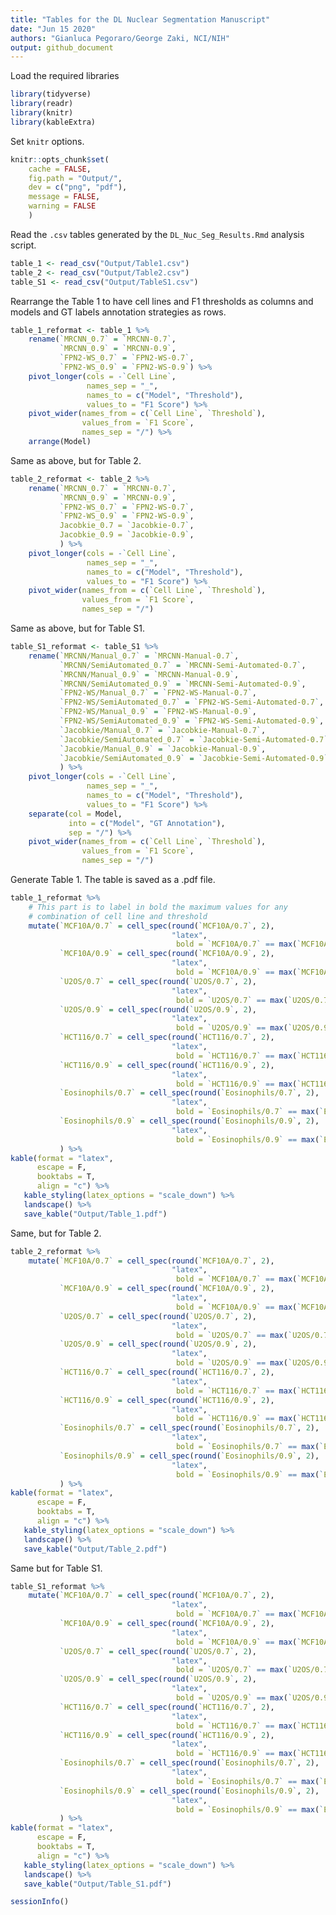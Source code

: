 ```yaml
---
title: "Tables for the DL Nuclear Segmentation Manuscript"
date: "Jun 15 2020"
authors: "Gianluca Pegoraro/George Zaki, NCI/NIH"
output: github_document
---
```


Load the required libraries
```r
library(tidyverse)
library(readr)
library(knitr)
library(kableExtra)
```

Set `knitr` options.
```r
knitr::opts_chunk$set(
    cache = FALSE,
    fig.path = "Output/",
    dev = c("png", "pdf"),
    message = FALSE,
    warning = FALSE
    )
```

Read the `.csv` tables generated by the `DL_Nuc_Seg_Results.Rmd` analysis script.
```r
table_1 <- read_csv("Output/Table1.csv")
table_2 <- read_csv("Output/Table2.csv")
table_S1 <- read_csv("Output/TableS1.csv")
```

Rearrange the Table 1 to have cell lines and F1 thresholds as columns and models and GT labels annotation strategies as rows.
```r
table_1_reformat <- table_1 %>%
    rename(`MRCNN_0.7` = `MRCNN-0.7`,
           `MRCNN_0.9` = `MRCNN-0.9`,
           `FPN2-WS_0.7` = `FPN2-WS-0.7`,
           `FPN2-WS_0.9` = `FPN2-WS-0.9`) %>%
    pivot_longer(cols = -`Cell Line`,
                 names_sep = "_",
                 names_to = c("Model", "Threshold"),
                 values_to = "F1 Score") %>%
    pivot_wider(names_from = c(`Cell Line`, `Threshold`),
                values_from = `F1 Score`,
                names_sep = "/") %>%
    arrange(Model)
```

Same as above, but for Table 2.
```r
table_2_reformat <- table_2 %>%
    rename(`MRCNN_0.7` = `MRCNN-0.7`,
           `MRCNN_0.9` = `MRCNN-0.9`,
           `FPN2-WS_0.7` = `FPN2-WS-0.7`,
           `FPN2-WS_0.9` = `FPN2-WS-0.9`,
           Jacobkie_0.7 = `Jacobkie-0.7`,
           Jacobkie_0.9 = `Jacobkie-0.9`,
           ) %>%
    pivot_longer(cols = -`Cell Line`,
                 names_sep = "_",
                 names_to = c("Model", "Threshold"),
                 values_to = "F1 Score") %>%
    pivot_wider(names_from = c(`Cell Line`, `Threshold`),
                values_from = `F1 Score`,
                names_sep = "/")
```

Same as above, but for Table S1.
```r
table_S1_reformat <- table_S1 %>%
    rename(`MRCNN/Manual_0.7` = `MRCNN-Manual-0.7`,
           `MRCNN/SemiAutomated_0.7` = `MRCNN-Semi-Automated-0.7`,
           `MRCNN/Manual_0.9` = `MRCNN-Manual-0.9`,
           `MRCNN/SemiAutomated_0.9` = `MRCNN-Semi-Automated-0.9`,
           `FPN2-WS/Manual_0.7` = `FPN2-WS-Manual-0.7`,
           `FPN2-WS/SemiAutomated_0.7` = `FPN2-WS-Semi-Automated-0.7`,
           `FPN2-WS/Manual_0.9` = `FPN2-WS-Manual-0.9`,
           `FPN2-WS/SemiAutomated_0.9` = `FPN2-WS-Semi-Automated-0.9`,
           `Jacobkie/Manual_0.7` = `Jacobkie-Manual-0.7`,
           `Jacobkie/SemiAutomated_0.7` = `Jacobkie-Semi-Automated-0.7`,
           `Jacobkie/Manual_0.9` = `Jacobkie-Manual-0.9`,
           `Jacobkie/SemiAutomated_0.9` = `Jacobkie-Semi-Automated-0.9`,
           ) %>%
    pivot_longer(cols = -`Cell Line`,
                 names_sep = "_",
                 names_to = c("Model", "Threshold"),
                 values_to = "F1 Score") %>%
    separate(col = Model,
             into = c("Model", "GT Annotation"),
             sep = "/") %>%
    pivot_wider(names_from = c(`Cell Line`, `Threshold`),
                values_from = `F1 Score`,
                names_sep = "/")
```

Generate Table 1. The table is saved as a .pdf file. 
```r
table_1_reformat %>%
    # This part is to label in bold the maximum values for any
    # combination of cell line and threshold
    mutate(`MCF10A/0.7` = cell_spec(round(`MCF10A/0.7`, 2), 
                                    "latex", 
                                     bold = `MCF10A/0.7` == max(`MCF10A/0.7`)),
           `MCF10A/0.9` = cell_spec(round(`MCF10A/0.9`, 2), 
                                    "latex", 
                                     bold = `MCF10A/0.9` == max(`MCF10A/0.9`)),
           `U2OS/0.7` = cell_spec(round(`U2OS/0.7`, 2), 
                                    "latex", 
                                     bold = `U2OS/0.7` == max(`U2OS/0.7`)),
           `U2OS/0.9` = cell_spec(round(`U2OS/0.9`, 2), 
                                    "latex", 
                                     bold = `U2OS/0.9` == max(`U2OS/0.9`)),
           `HCT116/0.7` = cell_spec(round(`HCT116/0.7`, 2), 
                                    "latex", 
                                     bold = `HCT116/0.7` == max(`HCT116/0.7`)),
           `HCT116/0.9` = cell_spec(round(`HCT116/0.9`, 2), 
                                    "latex", 
                                     bold = `HCT116/0.9` == max(`HCT116/0.9`)),
           `Eosinophils/0.7` = cell_spec(round(`Eosinophils/0.7`, 2), 
                                    "latex", 
                                     bold = `Eosinophils/0.7` == max(`Eosinophils/0.7`)),
           `Eosinophils/0.9` = cell_spec(round(`Eosinophils/0.9`, 2), 
                                    "latex", 
                                     bold = `Eosinophils/0.9` == max(`Eosinophils/0.9`))
           ) %>%
kable(format = "latex",
      escape = F,
      booktabs = T,
      align = "c") %>%
   kable_styling(latex_options = "scale_down") %>%
   landscape() %>%
   save_kable("Output/Table_1.pdf")
```

Same, but for Table 2.
```r
table_2_reformat %>%
    mutate(`MCF10A/0.7` = cell_spec(round(`MCF10A/0.7`, 2), 
                                    "latex", 
                                     bold = `MCF10A/0.7` == max(`MCF10A/0.7`)),
           `MCF10A/0.9` = cell_spec(round(`MCF10A/0.9`, 2), 
                                    "latex", 
                                     bold = `MCF10A/0.9` == max(`MCF10A/0.9`)),
           `U2OS/0.7` = cell_spec(round(`U2OS/0.7`, 2), 
                                    "latex", 
                                     bold = `U2OS/0.7` == max(`U2OS/0.7`)),
           `U2OS/0.9` = cell_spec(round(`U2OS/0.9`, 2), 
                                    "latex", 
                                     bold = `U2OS/0.9` == max(`U2OS/0.9`)),
           `HCT116/0.7` = cell_spec(round(`HCT116/0.7`, 2), 
                                    "latex", 
                                     bold = `HCT116/0.7` == max(`HCT116/0.7`)),
           `HCT116/0.9` = cell_spec(round(`HCT116/0.9`, 2), 
                                    "latex", 
                                     bold = `HCT116/0.9` == max(`HCT116/0.9`)),
           `Eosinophils/0.7` = cell_spec(round(`Eosinophils/0.7`, 2), 
                                    "latex", 
                                     bold = `Eosinophils/0.7` == max(`Eosinophils/0.7`)),
           `Eosinophils/0.9` = cell_spec(round(`Eosinophils/0.9`, 2), 
                                    "latex", 
                                     bold = `Eosinophils/0.9` == max(`Eosinophils/0.9`))
           ) %>%
kable(format = "latex",
      escape = F,
      booktabs = T,
      align = "c") %>%
   kable_styling(latex_options = "scale_down") %>%
   landscape() %>% 
   save_kable("Output/Table_2.pdf")
```

Same but for Table S1.
```r
table_S1_reformat %>%
    mutate(`MCF10A/0.7` = cell_spec(round(`MCF10A/0.7`, 2), 
                                    "latex", 
                                     bold = `MCF10A/0.7` == max(`MCF10A/0.7`)),
           `MCF10A/0.9` = cell_spec(round(`MCF10A/0.9`, 2), 
                                    "latex", 
                                     bold = `MCF10A/0.9` == max(`MCF10A/0.9`)),
           `U2OS/0.7` = cell_spec(round(`U2OS/0.7`, 2), 
                                    "latex", 
                                     bold = `U2OS/0.7` == max(`U2OS/0.7`)),
           `U2OS/0.9` = cell_spec(round(`U2OS/0.9`, 2), 
                                    "latex", 
                                     bold = `U2OS/0.9` == max(`U2OS/0.9`)),
           `HCT116/0.7` = cell_spec(round(`HCT116/0.7`, 2), 
                                    "latex", 
                                     bold = `HCT116/0.7` == max(`HCT116/0.7`)),
           `HCT116/0.9` = cell_spec(round(`HCT116/0.9`, 2), 
                                    "latex", 
                                     bold = `HCT116/0.9` == max(`HCT116/0.9`)),
           `Eosinophils/0.7` = cell_spec(round(`Eosinophils/0.7`, 2), 
                                    "latex", 
                                     bold = `Eosinophils/0.7` == max(`Eosinophils/0.7`)),
           `Eosinophils/0.9` = cell_spec(round(`Eosinophils/0.9`, 2), 
                                    "latex", 
                                     bold = `Eosinophils/0.9` == max(`Eosinophils/0.9`))
           ) %>%
kable(format = "latex",
      escape = F,
      booktabs = T,
      align = "c") %>%
   kable_styling(latex_options = "scale_down") %>%
   landscape() %>%
   save_kable("Output/Table_S1.pdf")
```

```r
sessionInfo()
```